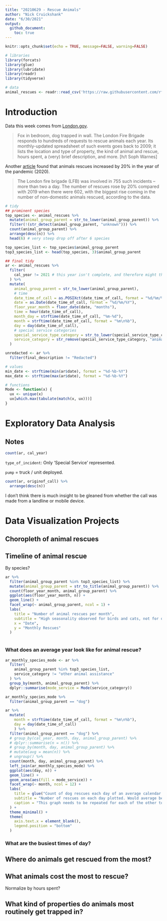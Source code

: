 ```yaml
---
title: "20210629 - Rescue Animals"
author: "Nick Cruickshank"
date: "6/30/2021"
output: 
  github_document:
    toc: true
---
```


```r
knitr::opts_chunk$set(echo = TRUE, message=FALSE, warning=FALSE)
```

```r
# libraries
library(forcats)
library(glue)
library(lubridate)
library(readr)
library(tidyverse)
```

```r
# data
animal_rescues <- readr::read_csv('https://raw.githubusercontent.com/rfordatascience/tidytuesday/master/data/2021/2021-06-29/animal_rescues.csv')
```

# Introduction

Data this week comes from [London.gov](https://data.london.gov.uk/dataset/animal-rescue-incidents-attended-by-lfb). 

> Fox in bedroom, dog trapped in wall. The London Fire Brigade responds to hundreds of requests to rescue animals each year. Its monthly-updated spreadsheet of such events goes back to 2009; it lists the location and type of property, the kind of animal and rescue, hours spent, a (very) brief description, and more. [h/t Soph Warnes]

Another [article](https://www.theguardian.com/world/2021/jan/08/animal-rescues-london-fire-brigade-rise-2020-pandemic-year) found that animals rescues increased by 20% in the year of the pandemic (2020). 

> The London fire brigade (LFB) was involved in 755 such incidents – more than two a day. The number of rescues rose by 20% compared with 2019 when there were 602, with the biggest rise coming in the number of non-domestic animals rescued, according to the data.

```r
# tidy
## prominent species
top_species <- animal_rescues %>%
  mutate(animal_group_parent = str_to_lower(animal_group_parent)) %>%
  filter(!(str_detect(animal_group_parent, "unknown"))) %>%
  count(animal_group_parent) %>%
  arrange(desc(n)) %>%
  head(6) # very steep drop off after 6 species

top_species_list <- top_species$animal_group_parent
top3_species_list <- head(top_species, 3)$animal_group_parent

## final tidy
ar <- animal_rescues %>%
  filter(
    cal_year != 2021 # this year isn't complete, and therefore might throw off visualization
  ) %>%
  mutate(
    animal_group_parent = str_to_lower(animal_group_parent),
    # time
    date_time_of_call = as.POSIXct(date_time_of_call, format = "%d/%m/%Y %H:%M"),
    date = as.Date(date_time_of_call, format = "%d/%m/%Y"),
    floor_year_month = floor_date(date, "months"),
    time = hour(date_time_of_call),
    month_day = strftime(date_time_of_call, "%m-%d"),
    month = strftime(date_time_of_call, format = "%m\n%b"),
    day = day(date_time_of_call),
    # special service categories
    special_service_type_category = str_to_lower(special_service_type_category),
    service_category = str_remove(special_service_type_category, "animal rescue from")
  )

unredacted <- ar %>%
  filter(final_description != "Redacted")
```

```r
# values
min_date <- strftime(min(ar$date), format = "%d-%b-%Y")
max_date <- strftime(max(ar$date), format = "%d-%b-%Y")
```


```r
# functions
Mode <- function(x) {
  ux <- unique(x)
  ux[which.max(tabulate(match(x, ux)))]
}
```


# Exploratory Data Analysis

## Notes

```r
count(ar, cal_year)
```


`type_of_incident`: Only 'Special Service' represented.

`pump` = truck / unit deployed.

```r
count(ar, originof_call) %>%
  arrange(desc(n))
```

I don't think there is much insight to be gleaned from whether the call was made from a landline or mobile device.

# Data Visualization Projects

## Choropleth of animal rescues

## Timeline of animal rescue

By species?

```r
ar %>%
  filter(animal_group_parent %in% top3_species_list) %>%
  mutate(animal_group_parent = str_to_title(animal_group_parent)) %>%
  count(floor_year_month, animal_group_parent) %>%
  ggplot(aes(floor_year_month, n)) + 
  geom_line() + 
  facet_wrap(~ animal_group_parent, ncol = 1) + 
  labs(
    title = "Number of animal rescues per month",
    subtitle = "High seasonality observed for birds and cats, not for dogs",
    x = "Date",
    y = "Monthly Rescues"
  )
  
```

### What does an average year look like for animal rescue?

```r
ar_monthly_species_mode <- ar %>%
  filter(
    animal_group_parent %in% top3_species_list,
    service_category != "other animal assistance"
  ) %>%
  group_by(month, animal_group_parent) %>%
  dplyr::summarise(mode_service = Mode(service_category))

ar_monthly_species_mode %>%
  filter(animal_group_parent == "dog")

ar %>%
  mutate(
    month = strftime(date_time_of_call, format = "%m\n%b"),
    day = day(date_time_of_call)
    ) %>%
  filter(animal_group_parent == "dog") %>%
  # group_by(cal_year, month, day, animal_group_parent) %>%
  # dplyr::summarise(n = n()) %>%
  # group_by(month, day, animal_group_parent) %>%
  # mutate(avg = mean(n)) %>%
  # ungroup() %>%
  count(month, day, animal_group_parent) %>%
  left_join(ar_monthly_species_mode) %>%
  ggplot(aes(day, n)) +
  geom_line() +
  geom_area(aes(fill = mode_service)) +
  facet_wrap(~ month, ncol = 12) + 
  labs(
    title = glue("Count of dog rescues each day of an average calendar year (from {min_date} to {max_date})"),
    subtitle = "Number of rescues on each day plotted. Would average be betterto plot on y-axis?",
    caption = "This graph needs to be repeated for each of the other top three species, and then each plot should be stacked."
  ) + 
  theme_minimal() + 
  theme(
    axis.text.x = element_blank(),
    legend.position = "bottom"
  )
```


### What are the busiest times of day?

## Where do animals get rescued from the most?

## What animals cost the most to rescue?

Normalize by hours spent?

## What kind of properties do animals most routinely get trapped in?